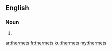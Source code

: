 ==English==

===Noun===
{{head|en|noun plural form}}

# {{plural of|thermet|lang=en}}

[[ar:thermets]]
[[fr:thermets]]
[[ku:thermets]]
[[my:thermets]]